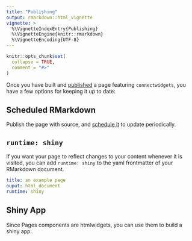```yaml
---
title: "Publishing"
output: rmarkdown::html_vignette
vignette: >
  %\VignetteIndexEntry{Publishing}
  %\VignetteEngine{knitr::rmarkdown}
  %\VignetteEncoding{UTF-8}
---   
```


```r
knitr::opts_chunk$set(
  collapse = TRUE,
  comment = "#>"
)
```

Once you have built and [published](https://docs.rstudio.com/connect/user/publishing/#publishing-documents)
a page featuring `connectwidgets`, you have a few options for keeping it up to date:

## Scheduled RMarkdown

Publish the page with source, and [schedule it](https://docs.rstudio.com/connect/user/scheduling/#schedule-type)
to update periodically.

## `runtime: shiny`

If you want your page to reflect changes to your content whenever it is visited,
you can add `runtime: shiny` to the yaml frontmatter of your RMarkdown document.

``` .yaml
title: an example page
ouput: html_document
runtime: shiny
```

## Shiny App

Since Pages components are htmlwidgets, you can use them to build a shiny app.
